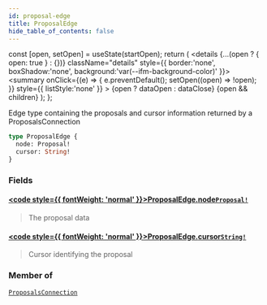```yaml
---
id: proposal-edge
title: ProposalEdge
hide_table_of_contents: false
---
```







  const [open, setOpen] = useState(startOpen);
  return (
    <details {...(open ? { open: true } : {})} className="details" style={{ border:'none', boxShadow:'none', background:'var(--ifm-background-color)' }}>
      <summary
        onClick={(e) => {
          e.preventDefault();
          setOpen((open) => !open);
        }}
        style={{ listStyle:'none' }}
      >
      {open ? dataOpen : dataClose}
      </summary>
      {open && children}
    </details>
  );
};




Edge type containing the proposals and cursor information returned by a ProposalsConnection


```graphql
type ProposalEdge {
  node: Proposal!
  cursor: String!
}
```


### Fields

#### [<code style={{ fontWeight: 'normal' }}>ProposalEdge.<b>node</b></code>](#)<Bullet />[`Proposal!`](/testnet/api/graphql/objects/proposal) <Badge class="secondary" text="non-null"/> <Badge class="secondary" text="object"/>
> The proposal data
> 

#### [<code style={{ fontWeight: 'normal' }}>ProposalEdge.<b>cursor</b></code>](#)<Bullet />[`String!`](/testnet/api/graphql/scalars/string) <Badge class="secondary" text="non-null"/> <Badge class="secondary" text="scalar"/>
> Cursor identifying the proposal
> 



### Member of

[`ProposalsConnection`](/testnet/api/graphql/objects/proposals-connection)  <Badge class="secondary" text="object"/>


